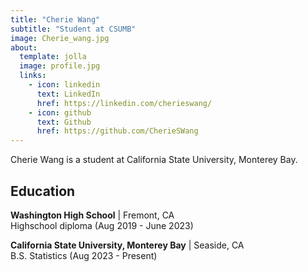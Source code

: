 ```yaml
---
title: "Cherie Wang"
subtitle: "Student at CSUMB"
image: Cherie_wang.jpg
about:
  template: jolla
  image: profile.jpg
  links:
    - icon: linkedin
      text: LinkedIn
      href: https://linkedin.com/cherieswang/
    - icon: github
      text: Github
      href: https://github.com/CherieSWang
---
```


Cherie Wang is a student at California State University, Monterey Bay.

## Education

**Washington High School** \| Fremont, CA\
Highschool diploma (Aug 2019 - June 2023)\

**California State University, Monterey Bay** \| Seaside, CA\
B.S. Statistics (Aug 2023 - Present)

